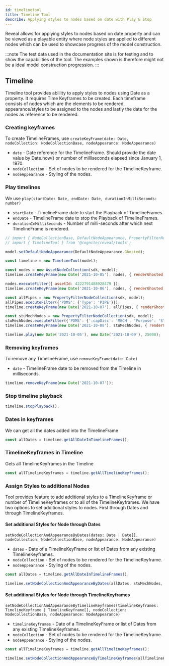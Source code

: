 ```yaml
---
id: timelinetool
title: Timeline Tool
describe: Applying styles to nodes based on date with Play & Stop
---
```



Reveal allows for applying styles to nodes based on date property and can be viewed as a playable entity
where node styles are applied to different nodes which can be used to showcase progress of the model construction.


:::note
The test data used in the documentation site is for testing and to show the capabilities of the tool.
The examples shown is therefore might not be a ideal model construction progression.
:::

<DemoWrapper name="Cognite3DViewerDemo" />

## Timeline

Timeline tool provides ablility to apply styles to nodes using Date as a property. It requires Time Keyframes to be created.
Each timeframe consists of nodes which are the elements to be rendered, appearance/styles to be assigned to the nodes and
lastly the date for the nodes as reference to be rendered.

### Creating keyframes
To create TimelineFrames, use `createKeyFrame(date: Date, nodeCollection: NodeCollectionBase, nodeAppearance: NodeAppearance)`
- `date` - Date reference for the TimelineFrame. Should provide the date value by Date.now() or number of milliseconds elapsed since January 1, 1970.
- `nodeCollection` - Set of nodes to be rendered for the TimelineKeyframe.
- `nodeAppearance` - Styling of the nodes.

### Play timelines
We use `play(startDate: Date, endDate: Date, durationInMilliSeconds: number)`
- `startDate` - TimelineFrame date to start the Playback of TimelineFrames.
- `endDate` - TimelineFrame date to stop the Playback of TimelineFrames.
- `durationInMilliSeconds` - Number of milli-seconds after which next TimelineFrame is rendered.

```js runnable
// import { NodeCollectionBase, DefaultNodeAppearance, PropertyFilterNodeCollection } from '@cognite/reveal';
// import { TimelineTool } from '@cognite/reveal/tools';

model.setDefaultNodeAppearance(DefaultNodeAppearance.Ghosted);

const timeline = new TimelineTool(model);

const nodes = new AssetNodeCollection(sdk, model);
timeline.createKeyFrame(new Date('2021-10-05'), nodes, { renderGhosted: false, outlineColor: NodeOutlineColor.Cyan });

nodes.executeFilter({ assetId: 4222791488928479 });
timeline.createKeyFrame(new Date('2021-10-06'), nodes, { renderGhosted: false, outlineColor: NodeOutlineColor.Orange });

const allPipes = new PropertyFilterNodeCollection(sdk, model);
allPipes.executeFilter({'PDMS': {'Type': 'PIPE'}});
timeline.createKeyFrame(new Date('2021-10-07'), allPipes, { renderGhosted: false, color: [40, 200, 20] });

const stuMechNodes = new PropertyFilterNodeCollection(sdk, model);
stuMechNodes.executeFilter({'PDMS': {':capDisc': 'MECH', 'Purpose': 'STU' }});
timeline.createKeyFrame(new Date('2021-10-08'), stuMechNodes, { renderGhosted: false, color: [80, 100, 120] });

timeline.play(new Date('2021-10-05'), new Date('2021-10-09'), 25000);

```

### Removing keyframes
To remove any TimelineFrame, use `removeKeyFrame(date: Date)`
- `date` - TimelineFrame date to be removed from the Timeline in milliseconds.

```js runnable
timeline.removeKeyFrame(new Date('2021-10-07'));
```

### Stop timeline playback

```js runnable
timeline.stopPlayback();
```

### Dates in keyframes
We can get all the dates added into the TimelineFrame

```js runnable
const allDates = timeline.getAllDateInTimelineFrames();
```

### TimelineKeyframes in Timeline
Gets all TimelineKeyframes in the Timeline

```js runnable
const allTimelineKeyframes = timeline.getAllTimelineKeyframes();
```

### Assign Styles to additional Nodes
Tool provides feature to add additional styles to a TimelineKeyframe or number of TimelineKeyframes or to all of the TimelineKeyframes.
We have two options to set additional styles to nodes. First through Dates and through TimelineKeyframes.

#### Set additional Styles for Node through Dates
`setNodeCollectionAndAppearanceByDates(dates: Date | Date[], nodeCollection: NodeCollectionBase, nodeAppearance: NodeAppearance)`
- `dates` - Date of a TimelineKeyFrame or list of Dates from any existing TimelineKeyframes.
- `nodeCollection` - Set of nodes to be rendered for the TimelineKeyframe.
- `nodeAppearance` - Styling of the nodes.

```js runnable
const allDates = timeline.getAllDateInTimelineFrames();

timeline.setNodeCollectionAndAppearanceByDates(allDates, stuMechNodes, { renderGhosted: false, color: [80, 100, 120] });
```
#### Set additional Styles for Node through TimelineKeyframes
`setNodeCollectionAndAppearanceByTimelineKeyframes(timelineKeyframes: TimelineKeyframe | TimelineKeyframe[], nodeCollection: NodeCollectionBase, nodeAppearance: NodeAppearance)`
- `timelineKeyframes` - Date of a TimelineKeyFrame or list of Dates from any existing TimelineKeyframes.
- `nodeCollection` - Set of nodes to be rendered for the TimelineKeyframe.
- `nodeAppearance` - Styling of the nodes.

```js runnable
const allTimelineKeyframes = timeline.getAllTimelineKeyframes();

timeline.setNodeCollectionAndAppearanceByTimelineKeyframes(allTimelineKeyframes, allPipes, { renderGhosted: false, color: [150, 200, 120] });
```
